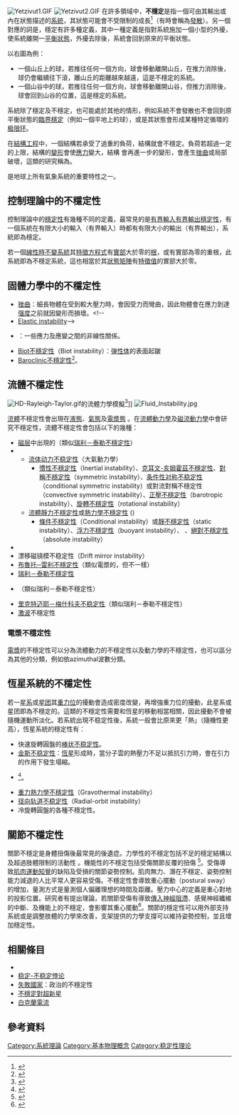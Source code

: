 {{noteTA
|G1=Physics
}}
[[File:Yetzivut1.GIF|thumb]]
[[File:Yetzivut2.GIF|thumb]]
在許多領域中，'''不穩定'''是指一個可由其輸出或內在狀態描述的[[系統|系統]]，其狀態可能會不受限制的成長<ref>{{Cite web |url=http://www.merriam-webster.com/dictionary/instability |title=存档副本 |access-date=2015-03-09 |archive-date=2021-08-07 |archive-url=https://web.archive.org/web/20210807111534/https://www.merriam-webster.com/dictionary/instability }}</ref>（有時會稱為[[發散|發散]]）。另一個對應的詞是{{link-en|穩定|Stability theory}}，穩定有許多種定義，其中一種定義是指對系統施加一個小型的外擾，使系統離開一[[平衡点|平衡狀態]]，外擾去除後，系統會回到原來的平衡狀態。

以右圖為例：
*一個山丘上的球，若推往任何一個方向，球會移動離開山丘，在推力消除後，球仍會繼續往下滾，離山丘的距離越來越遠，這是不穩定的系統。
*一個山谷中的球，若推往任何一個方向，球會移動離開山谷，但推力消除後，球會回到山谷的位置，這是穩定的系統。

系統除了穩定及不穩定，也可能處於其他的情形，例如系統不會發散也不會回到原平衡狀態的[[臨界穩定|臨界穩定]]（例如一個平地上的球），或是其狀態會形成某種特定循環的[[极限环|极限环]]。

在[[結構工程|結構工程]]中，一個結構若承受了過重的負荷，結構就會不穩定。負荷若超過一定的上限，結構的[[撓度|變形]]會使[[應力|應力]]變大，結構
會再進一步的變形，會產生[[挫曲|挫曲]]或局部破壞，這類的研究稱為{{link-en|結構穩定性|Structural stability}}。

{{link-en|大氣不穩定性|Atmospheric instability}}是地球上所有氣象系統的重要特性之一。

==控制理論中的不穩定性==
控制理論中的[[穩定性|穩定性]]有幾種不同的定義，最常見的是[[有界輸入有界輸出穩定性|有界輸入有界輸出穩定性]]，有一個系統在有限大小的輸入（有界輸入）時都有有限大小的輸出（有界輸出），系統即為穩定。

若一個[[線性時不變系統|線性時不變系統]]其[[特徵方程式|特徵方程式]]有[[實部|實部]]大於零的[[根_(数学)|根]]，或有實部為零的重根，此系統即為不穩定系統，這也相當於其[[狀態空間|狀態矩陣]]有[[特徵值|特徵值]]的實部大於零。
==固體力學中的不穩定性==
* [[挫曲|挫曲]]：細長物體在受到較大壓力時，會因受力而彎曲，因此物體會在應力到達[[强度|强度]]之前就因變形而損壞。<!--
* [[Elastic_instability|Elastic instability]]-->
* {{link-en|Drucker穩定性|Drucker stability}}：一些應力及應變之間的非線性關係。
* [[Biot不穩定性|Biot不穩定性]]（Biot instability）：[[弹性体|弹性体]]的表面起皺
* [[Baroclinic不穩定性|Baroclinic不穩定性]]<ref>{{Cite web |url=http://www.merriam-webster.com/dictionary/baroclinic%20instability |title=存档副本 |access-date=2015-03-09 |archive-date=2021-08-07 |archive-url=https://web.archive.org/web/20210807105935/https://www.merriam-webster.com/dictionary/baroclinic%20instability }}</ref>。

==流體不穩定性==
[[File:HD-Rayleigh-Taylor.gif|thumb]]的流體力學模擬<ref>{{cite web |authors=Shengtai Li, Hui Li |title=Parallel AMR Code for Compressible MHD or HD Equations |publisher=Los Alamos National Laboratory |url=http://math.lanl.gov/Research/Highlights/amrmhd.shtml |access-date=2015-03-10 |archive-url=https://web.archive.org/web/20160303182548/http://math.lanl.gov/Research/Highlights/amrmhd.shtml |archive-date=2016-03-03 |dead-url=yes }}</ref>]]
[[File:Fluid_Instability.jpg|thumb]]

[[流體|流體]]不穩定性會出現在[[液態|液態]]、[[氣態|氣態]]及[[電漿態|電漿態]]<!--and are often characterized by the shape that form-->。在[[流體動力學|流體動力學]]及[[磁流動力學|磁流動力學]]中會研究不穩定性，流體不穩定性會包括以下的幾種：

* [[磁层|磁层]]中出現的{{link-en|气球不稳定性|ballooning instability}}（類似[[瑞利－泰勒不穩定性|瑞利－泰勒不穩定性]]）
* {{link-en|大氣不穩定性|Atmospheric instability}}
** [[流体动力稳定性|流体动力不稳定性]]（大氣動力學）
*** [[慣性不穩定性|慣性不穩定性]]（Inertial instability）、[[克耳文-亥姆霍茲不穩定性|克耳文-亥姆霍茲不穩定性]]、[[對稱不穩定性|對稱不穩定性]]（symmetric instability）、[[条件性对称不稳定性|条件性对称不稳定性]]（conditional symmetric instability）或對流對稱不穩定性（convective symmetric instability）、[[正壓不穩定性|正壓不穩定性]]（barotropic instability）、[[旋轉不穩定性|旋轉不穩定性]]（rotational instability）
** [[流體靜力不穩定性|流體靜力不穩定性]]或[[熱力學不穩定性|熱力學不穩定性]] ({{link-en|大氣熱力學|Atmospheric_thermodynamics}})
*** [[條件不穩定性|條件不穩定性]]（Conditional instability）或[[靜不穩定性|靜不穩定性]]（static instability）、[[浮力不穩定性|浮力不穩定性]]（buoyant instability）、<!--[[latent_instability|latent instability]], [[nonlocal_static_instability|nonlocal static instability]], [[conditional-symmetric_instability|conditional-symmetric instability]]; -->{{link-en|對流不穩定性|Convective instability}}、[[絕對不穩定性|絕對不穩定性]]（absolute instability）
* {{link-en|瑞立-貝納對流|Bénard cells}}
* 漂移磁镜模不稳定性（Drift mirror instability）
* [[布魯托─雷利不穩定性|布魯托─雷利不穩定性]]（類似電漿的{{link-en|Diocotron不稳定性|diocotron instability}}，但不一樣）
* [[瑞利－泰勒不穩定性|瑞利－泰勒不穩定性]]
* {{link-en|普拉托-瑞利不稳定性|Plateau-Rayleigh instability}}（類似瑞利－泰勒不穩定性）
* [[里克特迈耶－梅什科夫不稳定性|里克特迈耶－梅什科夫不稳定性]]（類似瑞利－泰勒不穩定性）
* [[激波|激波]]不穩定性

===電漿不穩定性===
[[電漿|電漿]]的不穩定性可以分為流體動力的不穩定性以及動力學的不穩定性，也可以區分為其他的分類，例如依azimuthal波數分類。
{{clear}}

==恆星系統的不穩定性==

若一[[星系|星系]]或[[星团|星团]]其[[重力位|重力位]]的擾動會造成密度改變，再增強重力位的擾動，此星系或星团即為不穩定的。這類的不穩定性需要和恆星的移動相當相關，因此擾動不會被隨機運動所淡化。若系統出現不稳定性後，系統一般會比原來更「熱」（隨機性更高），恆星系統的穩定性有：

* 快速旋轉圓盤的[[棒状不稳定性|棒状不稳定性]]。
* [[金斯不稳定性|金斯不稳定性]]：[[恆星|恆星]]形成時，當分子雲的熱壓力不足以抵抗引力時，會在引力的作用下發生塌縮。
* {{link-en|水龍軟管不穩定性|Firehose instability}}<ref name="MS94">{{citation
 | last1 = Merritt | first1 = D.
 | author1-link = David Merritt
 | last2 = Sellwood | first2 = J.
 | title=Bending Instabilities of Stellar Systems
 | journal=The Astrophysical Journal
 | volume=425
 | year=1994
 | pages=551–567
 | doi=10.1086/174005
 | bibcode=1994ApJ...425..551M
}}</ref>。
* [[重力熱力學不穩定性|重力熱力學不穩定性]]（Gravothermal instability）
* [[径向轨道不稳定性|径向轨道不稳定性]]（Radial-orbit instability）
* 冷旋轉圓盤的各種不穩定性。

==關節不穩定性==
關節不穩定是身體扭傷後最常見的後遺症。力學性的不穩定包括不足的穩定結構以及超過肢體限制的活動性<!--Mechanical instability includes insufficient stabilizing structures and mobility that exceed the physiological limits.-->。機能性的不穩定包括受傷關節反覆的扭傷<!--Functional instability involves recurrent sprains or a feeling of giving way of the injured joint.--><ref>{{cite journal |last=Guskiewicz |first=K. M. |first2=David H. |last2=Perrin |title=Effect of Orthotics on Postural Sway Following Inversion Ankle Sprain |journal=Journal of Orthopedic and Sports Physical Therapy |volume=23 |issue=5 |pages=326–331  |date=1996 |doi=10.2519/jospt.1996.23.5.326 |accessdate=15 October 2013}}</ref>。受傷導致[[肌肉運動知覺|肌肉運動知覺]]的缺陷及受損的關節姿勢控制。肌肉無力、潛在不穩定、姿勢控制能力減退的人比平常人更容易受傷。不穩定性會導致重心擺動（postural sway）的增加，量測方式是量測個人偏離理想{{link-en|壓力中心|Center of pressure (terrestrial locomotion)}}的時間及距離。壓力中心的定義是重心對地的投影位置。研究者有提出理論，若關節受傷有導致[[傳入神經阻滯|傳入神經阻滯]]、感覺神經纖維的中斷、及機能上的不穩定，會影響其重心擺動<ref>{{cite journal |first=A. |last=Pintsaar |last2=Brynhildsen |first2=J. |first3=H. |last3=Tropp |title=Postural Corrections after Standardised Perturbations of Single Limb Stance: Effect of Training and Orthotic Devices in Patients with Ankle Instability |url=https://archive.org/details/sim_british-journal-of-sports-medicine_1996-06_30_2/page/151 |journal=British Journal of Sports Medicine |volume=30 |issue=2 |pages=151–155 |date=1996 |doi=10.1136/bjsm.30.2.151 |accessdate=15 October 2013}}</ref>。關節的穩定性可以用外部支持系統或是調整肢體的力學來改善，支架提供的力學支撐可以維持姿勢控制，並且增加穩定性。

==相關條目==
*{{link-en|電漿不穩定性|Plasma stability}}
*[[稳定-不稳定悖论|稳定-不稳定悖论]]
*[[失敗國家|失敗國家]]：政治的不穩定性
*[[不穩定對超新星|不穩定對超新星]]
*[[白克蘭電流|白克蘭電流]]

==參考資料==
{{reflist|30em}}

{{平衡}}
{{Authority control}}

[[Category:系統理論|Category:系統理論]]
[[Category:基本物理概念|Category:基本物理概念]]
[[Category:稳定性理论|Category:稳定性理论]]